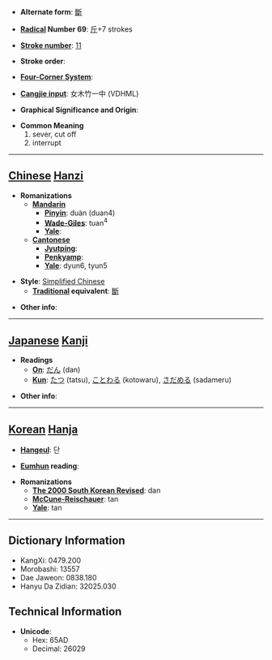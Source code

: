 * '''Alternate form''': [[斷]]

* '''[[Wiktionary:Chinese radical index| Radical]] Number 69''': [[Wiktionary:Chinese radical index 斤|斤]]+7 strokes

* '''[[Wiktionary:Chinese total strokes index|Stroke number]]''': [[Wiktionary:Chinese total strokes index 11|11]]

* '''Stroke order''': 

* '''[[Wiktionary:Chinese four corner index|Four-Corner System]]''': 

* '''[[Wiktionary:Chinese Cangjie index|Cangjie input]]''': 女木竹一中 (VDHML)

* '''Graphical Significance and Origin''': 

* '''Common Meaning'''
*#sever, cut off
*# interrupt


----

== [[Chinese]] [[Hanzi]] ==

* '''Romanizations'''
** '''[[Mandarin]]'''
*** '''[[Pinyin]]''': duàn (duan4)
*** '''[[Wade-Giles]]''': tuan<sup>4</sup>
*** '''[[Yale]]''': 
** '''[[Cantonese]]'''
*** '''[[Jyutping]]''':
*** '''[[Penkyamp]]''': 
*** '''[[Yale]]''': dyun6, tyun5

* '''Style''': [[Simplified Chinese]] 
** '''[[Traditional Chinese|Traditional]] equivalent''': [[斷]]

* '''Other info''': 

----

== [[Japanese]] [[Kanji]] ==

* '''Readings'''
** '''[[On]]''': [[だん]] (dan)
** '''[[Kun]]''': [[たつ]] (tatsu), [[ことわる]] (kotowaru), [[さだめる]] (sadameru)

* '''Other info''':  

----

== [[Korean]] [[Hanja]] ==

* '''[[Hangeul]]''': 단

* '''[[Eumhun]] reading''': 

* '''Romanizations'''
** '''[[The 2000 South Korean Revised Romanization|The 2000 South Korean Revised]]''': dan
** '''[[McCune-Reischauer]]''': tan
** '''[[Yale]]''': tan

----

== Dictionary Information ==

* KangXi: 0479.200
* Morobashi: 13557
* Dae Jaweon: 0838.180
* Hanyu Da Zidian: 32025.030

== Technical Information ==

* '''Unicode''':
** Hex: 65AD
** Decimal: 26029